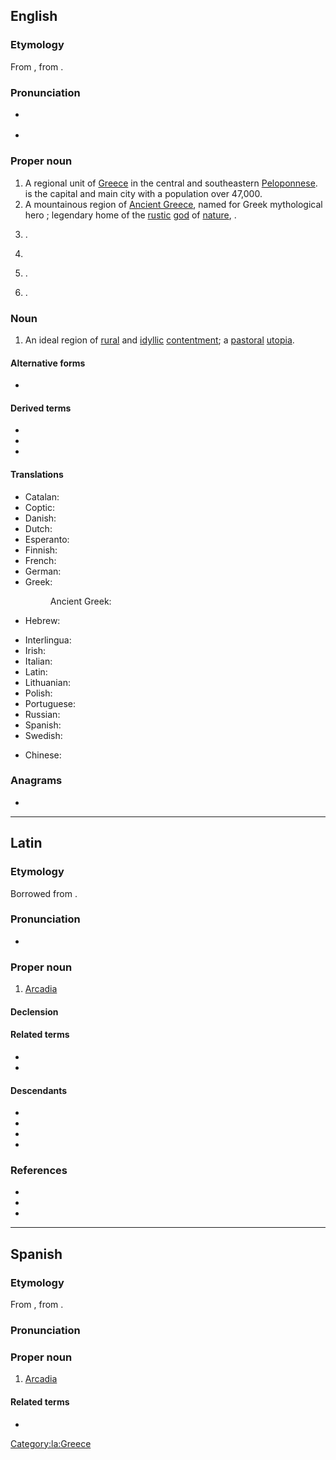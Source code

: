 {{also|arcadia|Arcádia}}
==English==
{{wikipedia|Arcadia|Arcadia (modern region)}}
{{wikipedia|Arcadia (ancient region)}}
{{wikipedia|Arcadia (utopia)}}

===Etymology===
From {{bor|en|la|Arcadia}}, from {{der|en|grc|Ἀρκαδία}}.

===Pronunciation===
* {{a|GA}} {{IPA|en|/ɑɹˈkeɪdi.ə/}}
* {{rhymes|en|eɪdiə}}

===Proper noun===
{{en-proper noun}}

# A regional unit of [[Greece]] in the central and southeastern [[Peloponnese]]. {{w|Tripoli, Greece|Tripoli}} is the capital and main city with a population over 47,000.
# A mountainous region of [[Ancient Greece]], named for Greek mythological hero {{w|Arcas}}; legendary home of the [[rustic]] [[god]] of [[nature]], {{w|Pan (god)|Pan}}.
# {{place|en|city|co/Los Angeles County|s/California|c/US}}.
# {{place|en|city/county seat|co/DeSoto County|s/Florida|c/US}}
# {{place|en|town/parish seat|par/Bienville Parish|s/Louisiana|c/US}}.
# {{place|en|city|s/Missouri|c/US}}.

=== Noun ===
{{en-noun}}

#{{label|en|figurative}} An ideal region of [[rural]] and [[idyllic]] [[contentment]]; a [[pastoral]] [[utopia]].

====Alternative forms====
* {{sense|ideal region}} {{l|en|arcadia}}

====Derived terms====
* {{l|en|Arcadian}}
* {{l|en|Arcadic}}
* {{l|en|Arcady}}

====Translations====
{{trans-top|A district or a prefecture in the central and mid SE Peloponnese}}
* Catalan: {{t|ca|Arcàdia}}
* Coptic: {{t|cop|ⲁⲣⲕⲁⲇⲓⲁ|f}}
* Danish: {{t|da|Arkadien}}
* Dutch: {{t|nl|Arcadië}}
* Esperanto: {{l|eo|Arkadio}}
* Finnish: {{t+|fi|Arkadia}}
* French: {{t+|fr|Arcadie}}
* German: {{t+|de|Arkadien}}
* Greek: {{t+|el|Αρκαδία|f}}
*: Ancient Greek: {{t|grc|Ἀρκαδία|f}}
* Hebrew: {{t|he|ארקאדיה|f|tr=arkadia}}
{{trans-mid}}
* Interlingua: {{t|ia|Arcadia}}
* Irish: {{t|ga|an Arcáid|f}}
* Italian: {{t|it|Arcadia|f}}
* Latin: {{t|la|Arcadia|f}}
* Lithuanian: {{t|lt|Arkadija}}
* Polish: {{t+|pl|Arkadia|f}}
* Portuguese: {{t|pt|Arcádia|f}}
* Russian: {{t+|ru|Арка́дия|f}}
* Spanish: {{t|es|Arcadia|f}}
* Swedish: {{t|sv|Arkadien|n}}
{{trans-bottom}}
{{trans-top|An ideal region of rural and idyllic contentment}}
* Chinese: {{t+|cmn|世外桃源|tr=shìwàitáoyuán|sc=Hani}}
{{trans-bottom}}

===Anagrams===
* {{anagrams|en|a=aaacdir|acardia}}

{{topics|en|Mythological locations}}

----

==Latin==
{{wikipedia|lang=la}}

===Etymology===
Borrowed from {{bor|la|grc|Ἀρκαδία}}.

===Pronunciation===
* {{la-IPA|Arcadia|eccl=1|vul=1}}

===Proper noun===
{{la-proper noun|Arcadia<1>}}

# [[#English|Arcadia]]

====Declension====
{{la-ndecl|Arcadia<1>}}

====Related terms====
* {{l|la|Arcadicus}}
* {{l|la|Arcadius}}

====Descendants====
* {{desc|ca|Arcàdia}}
* {{desc|it|Arcadia}}
* {{desc|pt|Arcádia}}
* {{desc|es|Arcadia}}

===References===
* {{R:L&S|Arcadia1}}
* {{R:Gaffiot}}
* {{R:Smith's Geography}}

[[Category:la:Greece]]

----

==Spanish==
{{wikipedia|lang=es}}

===Etymology===
From {{bor|es|la|Arcadia}}, from {{der|es|grc|Ἀρκαδία}}.

===Pronunciation===
{{es-IPA}}

===Proper noun===
{{es-proper noun|f}}

# [[#English|Arcadia]]

====Related terms====
* {{l|es|arcadio}}